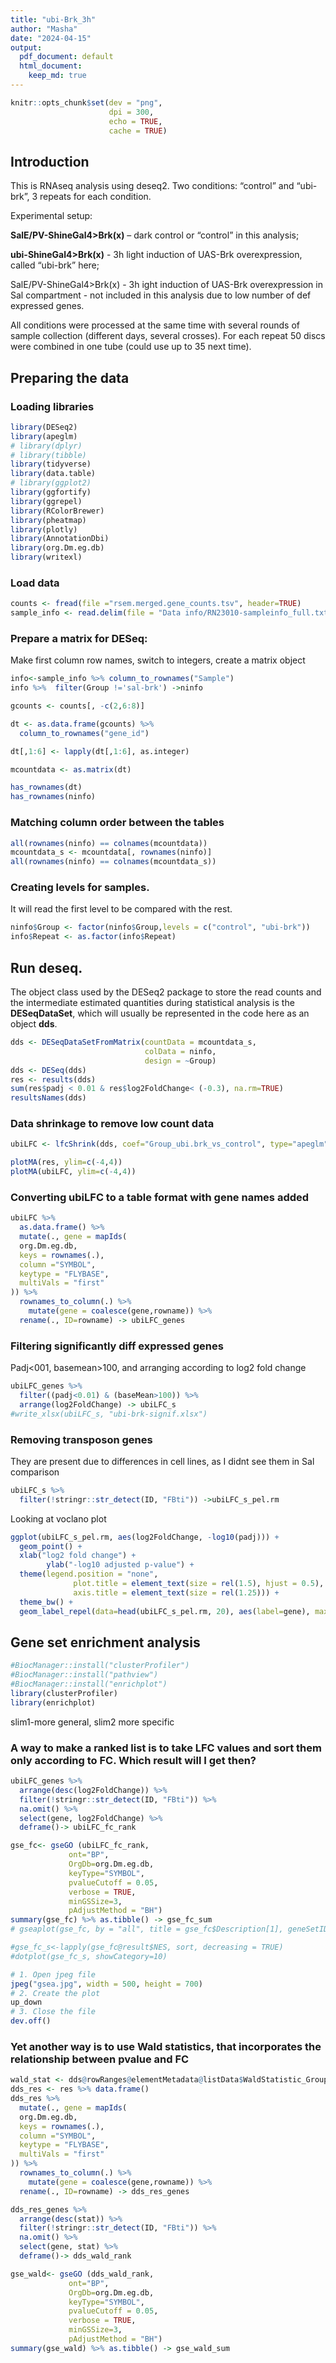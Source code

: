 ```yaml
---
title: "ubi-Brk_3h"
author: "Masha"
date: "2024-04-15"
output:
  pdf_document: default
  html_document:
    keep_md: true
---
```


```r
knitr::opts_chunk$set(dev = "png",
                      dpi = 300,
                      echo = TRUE,
                      cache = TRUE)
```

## Introduction

This is RNAseq analysis using deseq2. Two conditions: "control" and "ubi-brk", 3 repeats for each condition.

Experimental setup:

**SalE/PV-ShineGal4\>Brk(x)** – dark control or "control" in this analysis;

**ubi-ShineGal4\>Brk(x)** - 3h light induction of UAS-Brk overexpression, called "ubi-brk" here;

SalE/PV-ShineGal4\>Brk(x) - 3h ight induction of UAS-Brk overexpression in Sal compartment - not included in this analysis due to low number of def expressed genes.

All conditions were processed at the same time with several rounds of sample collection (different days, several crosses). For each repeat 50 discs were combined in one tube (could use up to 35 next time).

## Preparing the data
### Loading libraries

```r
library(DESeq2)
library(apeglm)
# library(dplyr)
# library(tibble)
library(tidyverse)
library(data.table)
# library(ggplot2)
library(ggfortify)
library(ggrepel)
library(RColorBrewer)
library(pheatmap)
library(plotly)
library(AnnotationDbi)
library(org.Dm.eg.db)
library(writexl)
```

### Load data
```r
counts <- fread(file ="rsem.merged.gene_counts.tsv", header=TRUE)
sample_info <- read.delim(file = "Data info/RN23010-sampleinfo_full.txt")

```

### Prepare a matrix for DESeq:

Make first column row names, switch to integers, create a matrix object

```r
info<-sample_info %>% column_to_rownames("Sample")
info %>%  filter(Group !='sal-brk') ->ninfo

gcounts <- counts[, -c(2,6:8)]

dt <- as.data.frame(gcounts) %>%
  column_to_rownames("gene_id") 

dt[,1:6] <- lapply(dt[,1:6], as.integer)

mcountdata <- as.matrix(dt) 

has_rownames(dt)
has_rownames(ninfo)
```

### Matching column order between the tables

```r
all(rownames(ninfo) == colnames(mcountdata))
mcountdata_s <- mcountdata[, rownames(ninfo)]
all(rownames(ninfo) == colnames(mcountdata_s))
```

### Creating levels for samples.

It will read the first level to be compared with the rest.

```r
ninfo$Group <- factor(ninfo$Group,levels = c("control", "ubi-brk"))
info$Repeat <- as.factor(info$Repeat)
```

## Run deseq.

The object class used by the DESeq2 package to store the read counts and the intermediate estimated quantities during statistical analysis is the **DESeqDataSet**, which will usually be represented in the code here as an object **dds**.

```r
dds <- DESeqDataSetFromMatrix(countData = mcountdata_s,
                              colData = ninfo,
                              design = ~Group)
dds <- DESeq(dds)
res <- results(dds)
sum(res$padj < 0.01 & res$log2FoldChange< (-0.3), na.rm=TRUE)
resultsNames(dds)
```

### Data shrinkage to remove low count data

```r
ubiLFC <- lfcShrink(dds, coef="Group_ubi.brk_vs_control", type="apeglm")

plotMA(res, ylim=c(-4,4))
plotMA(ubiLFC, ylim=c(-4,4))
```
### Converting ubiLFC to a table format with gene names added
```r
ubiLFC %>% 
  as.data.frame() %>% 
  mutate(., gene = mapIds(
  org.Dm.eg.db,
  keys = rownames(.),
  column ="SYMBOL",
  keytype = "FLYBASE",
  multiVals = "first"
)) %>% 
  rownames_to_column(.) %>% 
    mutate(gene = coalesce(gene,rowname)) %>% 
  rename(., ID=rowname) -> ubiLFC_genes

```

### Filtering significantly diff expressed genes 
Padj<001, basemean>100, and arranging according to log2 fold change

```r
ubiLFC_genes %>% 
  filter((padj<0.01) & (baseMean>100)) %>% 
  arrange(log2FoldChange) -> ubiLFC_s
#write_xlsx(ubiLFC_s, "ubi-brk-signif.xlsx")
```

### Removing transposon genes
They are present due to differences in cell lines, as I didnt see them in Sal comparison
```r
ubiLFC_s %>% 
  filter(!stringr::str_detect(ID, "FBti")) ->ubiLFC_s_pel.rm
```

Looking at voclano plot

```r
ggplot(ubiLFC_s_pel.rm, aes(log2FoldChange, -log10(padj))) +
  geom_point() +
  xlab("log2 fold change") + 
        ylab("-log10 adjusted p-value") +
  theme(legend.position = "none", 
              plot.title = element_text(size = rel(1.5), hjust = 0.5), 
              axis.title = element_text(size = rel(1.25))) +
  theme_bw() +
  geom_label_repel(data=head(ubiLFC_s_pel.rm, 20), aes(label=gene), max.overlaps=30)
```
## Gene set enrichment analysis
```r
#BiocManager::install("clusterProfiler")
#BiocManager::install("pathview")
#BiocManager::install("enrichplot")
library(clusterProfiler)
library(enrichplot)
```

slim1-more general, slim2 more specific


### A way to make a ranked list is to take LFC values and sort them only according to FC. Which result will I get then?

```r
ubiLFC_genes %>% 
  arrange(desc(log2FoldChange)) %>% 
  filter(!stringr::str_detect(ID, "FBti")) %>% 
  na.omit() %>% 
  select(gene, log2FoldChange) %>% 
  deframe()-> ubiLFC_fc_rank
```

```r
gse_fc<- gseGO (ubiLFC_fc_rank,
             ont="BP",
             OrgDb=org.Dm.eg.db,
             keyType="SYMBOL",
             pvalueCutoff = 0.05, 
             verbose = TRUE, 
             minGSSize=3,
             pAdjustMethod = "BH")
summary(gse_fc) %>% as.tibble() -> gse_fc_sum
# gseaplot(gse_fc, by = "all", title = gse_fc$Description[1], geneSetID = 1)
```

```r
#gse_fc_s<-lapply(gse_fc@result$NES, sort, decreasing = TRUE)
#dotplot(gse_fc_s, showCategory=10)
```


```r
# 1. Open jpeg file
jpeg("gsea.jpg", width = 500, height = 700)
# 2. Create the plot
up_down
# 3. Close the file
dev.off()
```


### Yet another way is to use Wald statistics, that incorporates the relationship between pvalue and FC

```r
wald_stat <- dds@rowRanges@elementMetadata@listData$WaldStatistic_Group_ubi.brk_vs_control
dds_res <- res %>% data.frame()
dds_res %>% 
  mutate(., gene = mapIds(
  org.Dm.eg.db,
  keys = rownames(.),
  column ="SYMBOL",
  keytype = "FLYBASE",
  multiVals = "first"
)) %>% 
  rownames_to_column(.) %>% 
    mutate(gene = coalesce(gene,rowname)) %>% 
  rename(., ID=rowname) -> dds_res_genes
```

```r
dds_res_genes %>% 
  arrange(desc(stat)) %>% 
  filter(!stringr::str_detect(ID, "FBti")) %>% 
  na.omit() %>% 
  select(gene, stat) %>% 
  deframe()-> dds_wald_rank
```

```r
gse_wald<- gseGO (dds_wald_rank,
             ont="BP",
             OrgDb=org.Dm.eg.db,
             keyType="SYMBOL",
             pvalueCutoff = 0.05, 
             verbose = TRUE, 
             minGSSize=3,
             pAdjustMethod = "BH")
summary(gse_wald) %>% as.tibble() -> gse_wald_sum
```



